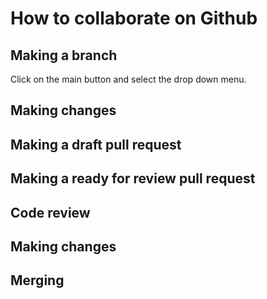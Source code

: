 # How to collaborate on Github

## Making a branch

Click on the main button and select the drop down menu.


## Making changes

## Making a draft pull request

## Making a ready for review pull request

## Code review

## Making changes

## Merging
